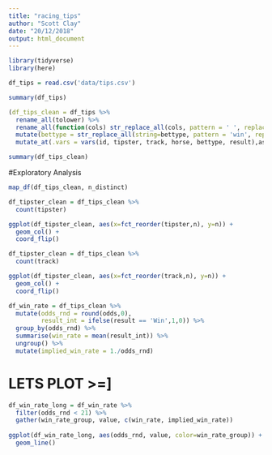 ```yaml
---
title: "racing_tips"
author: "Scott Clay"
date: "20/12/2018"
output: html_document
---
```


```r
library(tidyverse)
library(here)
```


```r
df_tips = read.csv('data/tips.csv')
```


```r
summary(df_tips)
```


```r
(df_tips_clean = df_tips %>% 
  rename_all(tolower) %>%
  rename_all(function(cols) str_replace_all(cols, pattern = ' ', replacement = '_')) %>%
  mutate(bettype = str_replace_all(string=bettype, pattern = 'win', replacement = 'Win')) %>%
  mutate_at(.vars = vars(id, tipster, track, horse, bettype, result),as.factor))

summary(df_tips_clean)
```

#Exploratory Analysis

```r
map_df(df_tips_clean, n_distinct)
```

```r

df_tipster_clean = df_tips_clean %>%
  count(tipster)

ggplot(df_tipster_clean, aes(x=fct_reorder(tipster,n), y=n)) + 
  geom_col() +
  coord_flip()
```

```r

df_tipster_clean = df_tips_clean %>%
  count(track)

ggplot(df_tipster_clean, aes(x=fct_reorder(track,n), y=n)) + 
  geom_col() +
  coord_flip()
```



```r
df_win_rate = df_tips_clean %>%
  mutate(odds_rnd = round(odds,0),
         result_int = ifelse(result == 'Win',1,0)) %>%
  group_by(odds_rnd) %>%
  summarise(win_rate = mean(result_int)) %>%
  ungroup() %>%
  mutate(implied_win_rate = 1./odds_rnd)


```



# LETS PLOT >=]

```r

df_win_rate_long = df_win_rate %>%
  filter(odds_rnd < 21) %>%
  gather(win_rate_group, value, c(win_rate, implied_win_rate))
         
ggplot(df_win_rate_long, aes(odds_rnd, value, color=win_rate_group)) + 
  geom_line()


```


